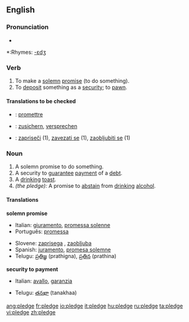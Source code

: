 ==English==

===Pronunciation===
*{{audio|en-us-pledge.ogg|Audio (US)}}

*:Rhymes: [[Rhymes:English:-ɛdʒ|-ɛdʒ]]

===Verb===
{{en-verb|pledg|ing}}

# To make a [[solemn]] [[promise]] (to do something).
# To [[deposit]] something as a [[security]]; to [[pawn]].

====Translations to be checked====
{{checktrans}}
*{{ttbc|French}}: [[promettre]]
*{{ttbc|German}}: [[zusichern]], [[versprechen]]
*{{ttbc|Slovene}}: [[zapriseči]] (1), [[zavezati se]] (1), [[zaobljubiti se]] (1)

===Noun===
{{en-noun}} 

# A solemn promise to do something.
# A security to [[guarantee]] [[payment]] of a [[debt]].
# A [[drinking]] [[toast]].
# ''(the pledge):'' A promise to [[abstain]] from [[drinking]] [[alcohol]].

====Translations====
'''solemn promise'''
{{top}}
*Italian: [[giuramento]], [[promessa solenne]]
*Português: [[promessa]] {{f}}
{{mid}}
*Slovene: [[zaprisega]] {{f}}, [[zaobljuba]] {{f}}
*Spanish: [[juramento]], [[promesa solemne]]
*Telugu: [[ప్రతిజ్ఞ]] (prathigna), [[ప్రతిన]] (prathina)
{{bottom}}

'''security to payment'''
{{top}}
*Italian: [[avallo]], [[garanzia]]
{{mid}}
*Telugu: [[తనఖా]] (tanakhaa)
{{bottom}}

[[ang:pledge]]
[[fr:pledge]]
[[io:pledge]]
[[it:pledge]]
[[hu:pledge]]
[[ru:pledge]]
[[ta:pledge]]
[[vi:pledge]]
[[zh:pledge]]